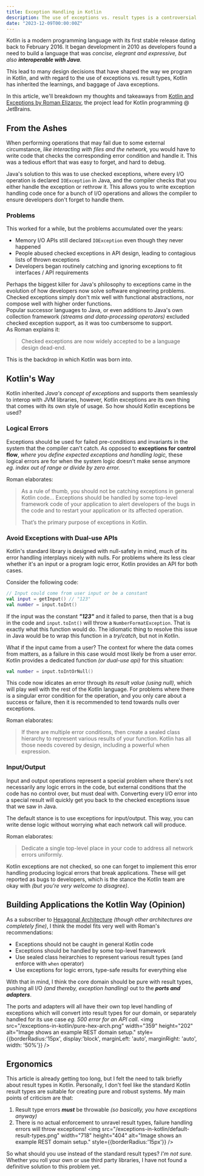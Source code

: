 ```yaml
---
title: Exception Handling in Kotlin
description: The use of exceptions vs. result types is a controversial topic that has sparked strong feelings on both sides of the fence. Kotlin's unique history has subtlely shifted its developers to program a certain way. In this article we will discuss the history from which Kotlin was created and how the Kotlin team views exception handling in the language. 
date: "2023-12-09T00:00:00Z"
---
```


Kotlin is a modern programming language with its first stable release dating back to February 2016.
It began development in 2010 as developers found a need to build a language that was _concise, elegrant and expressive, but also **interoperable with Java**_.

This lead to many design decisions that have shaped the way we program in Kotlin,
and with regard to the use of exceptions vs. result types, Kotlin has inherited the learnings, and baggage of Java exceptions.

In this article, we'll breakdown my thoughts and takeaways from [Kotlin and Exceptions by Roman Elizarov](https://elizarov.medium.com/kotlin-and-exceptions-8062f589d07), the project lead for Kotlin programming @ JetBrains.

## From the Ashes
When performing operations that may fail due to some external circumstance, _like interacting with files and the network,_
you would have to write code that checks the corresponding error condition and handle it.
This was a tedious effort that was easy to forget, and hard to debug.

Java's solution to this was to use checked exceptions, where every I/O operation is declared `IOException` in Java,
and the compiler checks that you either handle the exception or rethrow it.
This allows you to write exception handling code once for a bunch of I/O operations and allows the compiler to ensure developers don't forget to handle them.

### Problems
This worked for a while, but the problems accumulated over the years:
- Memory I/O APIs still declared `IOException` even though they never happened
- People abused checked exceptions in API design, leading to contagious lists of thrown exceptions
- Developers began routinely catching and ignoring exceptions to fit interfaces / API requirements

Perhaps the biggest killer for Java's philosophy to exceptions came in the evolution of how developers now solve software engineering problems.
Checked exceptions simply don't mix well with functional abstractions, nor compose well with higher order functions.  
Popular successor languages to Java, or even additions to Java's own collection framework _(streams and data-processing operators)_ excluded checked exception support, as it was too cumbersome to support.  
As Roman explains it:
> Checked exceptions are now widely accepted to be a language design dead-end.

This is the backdrop in which Kotlin was born into.

## Kotlin's Way
Kotlin inherited _Java's concept of exceptions_ and supports them seamlessly to interop with JVM libraries,
however, Kotlin exceptions are its own thing that comes with its own style of usage.
So how should Kotlin exceptions be used?

### Logical Errors
Exceptions should be used for failed pre-conditions and invariants in the system that the compiler can't catch.
As opposed to **exceptions for control flow**, _where you define expected exceptions and handling logic,_ 
these logical errors are for when the system logic doesn't make sense anymore _eg. index out of range or divide by zero error._ 

Roman elaborates:  
> As a rule of thumb, you should not be catching exceptions in general Kotlin code...
> Exceptions should be handled by some top-level framework code of your application to alert developers of the bugs in the code and to restart your application or its affected operation. 
> 
> That’s the primary purpose of exceptions in Kotlin.

### Avoid Exceptions with Dual-use APIs
Kotlin's standard library is designed with null-safety in mind, much of its error handling interplays nicely with nulls.
For problems where its less clear whether it's an input or a program logic error, Kotlin provides an API for both cases.  

Consider the following code:
```kotlin
// Input could come from user input or be a constant
val input = getInput() // "123"
val number = input.toInt()
```
If the input was the constant _**"123"**_ and it failed to parse, then that is a bug in the code and `input.toInt()` will throw a `NumberFormatException`. 
That is exactly what this function would do.
The idiomatic thing to resolve this issue in Java would be to wrap this function in a _try/catch_, but not in Kotlin.

What if the input came from a user? The context for where the data comes from matters, as a failure in this case would most likely be from a user error.
Kotlin provides a dedicated function _(or dual-use api)_ for this situation:
```kotlin
val number = input.toIntOrNull()
```
This code now idicates an error through its _result value (using null)_, which will play well with the rest of the Kotlin language.
For problems where there is a singular error condition for the operation, and you only care about a success or failure, then it is recommended to tend towards nulls over exceptions.

Roman elaborates:
> If there are multiple error conditions, then create a sealed class hierarchy to represent various results of your function. Kotlin has all those needs covered by design, including a powerful when expression.

### Input/Output
Input and output operations represent a special problem where there's not necessarily any logic errors in the code,
but external conditions that the code has no control over, but must deal with.
Converting every I/O error into a special result will quickly get you back to the checked exceptions issue that we saw in Java.

The default stance is to use exceptions for input/output.
This way, you can write dense logic without worrying what each network call will produce.

Roman elaborates:
> Dedicate a single top-level place in your code to address all network errors uniformly.

Kotlin exceptions are not checked, so one can forget to implement this error handling producing logical errors that break applications.
These will get reported as bugs to developers, which is the stance the Kotlin team are okay with _(but you're very welcome to disagree)_.

## Building Applications the Kotlin Way (Opinion)
As a subscriber to [Hexagonal Architecture](https://en.wikipedia.org/wiki/Hexagonal_architecture_(software)) _(though other architectures are completely fine)_, 
I think the model fits very well with Roman's recommendations:
- Exceptions should not be caught in general Kotlin code
- Exceptions should be handled by some top-level framework
- Use sealed class heirarchies to represent various result types (and enforce with `when` operator)
- Use exceptions for logic errors, type-safe results for everything else

With that in mind, I think the core domain should be pure with result types, pushing all I/O _(and thereby, exception handling)_ out to the _**ports and adapters**_.

The ports and adapters will all have their own top level handling of exceptions which will convert into result types for our domain, or separately handled for its use case _eg. 500 error for an API call_. 
<img src="/exceptions-in-kotlin/pure-hex-arch.png" width="359" height="202" alt="Image shows an example REST domain setup." style={{borderRadius:'15px', display:'block', marginLeft: 'auto', marginRight: 'auto', width: '50%'}} />

## Ergonomics
This article is already getting too long, but I felt the need to talk briefly about result types in Kotlin.
Personally, I don't feel like the standard Kotlin result types are suitable for creating pure and robust systems.
My main points of criticism are that:
1. Result type errors _**must**_ be throwable _(so basically, you have exceptions anyway)_
2. There is no actual enforcement to unravel result types, failure handling errors  will throw exceptions!
<img src="/exceptions-in-kotlin/default-result-types.png" width="718" height="404" alt="Image shows an example REST domain setup." style={{borderRadius:'15px'}} />

So  what should you use instead of the standard result types? _I'm not sure._  
Whether you roll your own or use third party libraries, I have not found a definitive solution to this problem yet.
